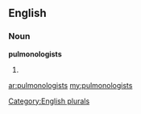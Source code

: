 ==English==

===Noun===
'''pulmonologists'''

# {{plural of|[[pulmonologist]]}}

[[Category:English plurals]]

[[ar:pulmonologists]]
[[my:pulmonologists]]